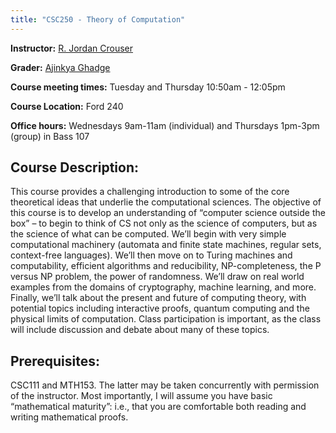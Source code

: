 ```yaml
---
title: "CSC250 - Theory of Computation"
---
```


**Instructor:** [R. Jordan Crouser](http://jcrouser.github.io/)

**Grader:** [Ajinkya Ghadge](https://www.linkedin.com/in/ajinkyaghadge/)

**Course meeting times:** Tuesday and Thursday 10:50am - 12:05pm

**Course Location:** Ford 240

**Office hours:** Wednesdays 9am-11am (individual) and Thursdays 1pm-3pm (group) in Bass 107

## Course Description:
This course provides a challenging introduction to some of the core theoretical ideas that underlie the computational sciences. The objective of this course is to develop an understanding of "computer science outside the box" -- to begin to think of CS not only as the science of computers, but as the science of what can be computed. We'll begin with very simple computational machinery (automata and finite state machines, regular sets, context-free languages). We'll then move on to Turing machines and computability, efficient algorithms and reducibility, NP-completeness, the P versus NP problem, the power of randomness. We'll draw on real world examples from the domains of cryptography, machine learning, and more. Finally, we'll talk about the present and future of computing theory, with potential topics including interactive proofs, quantum computing and the physical limits of computation. Class participation is important, as the class will include discussion and debate about many of these topics.

## Prerequisites:
CSC111 and MTH153. The latter may be taken concurrently with permission of the instructor. Most importantly, I will assume you have basic "mathematical maturity": i.e., that you are comfortable both reading and writing mathematical proofs.